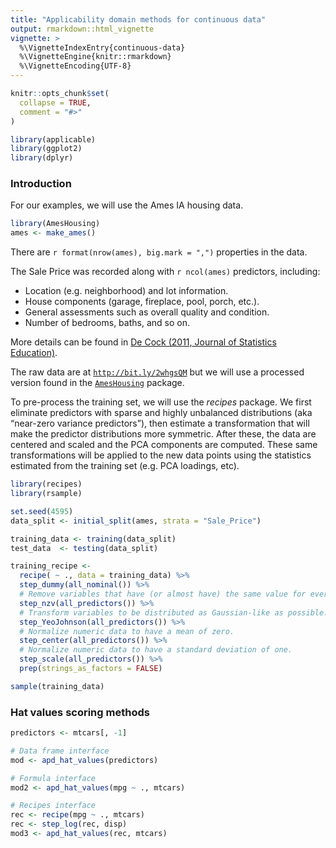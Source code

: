 ```yaml
---
title: "Applicability domain methods for continuous data"
output: rmarkdown::html_vignette
vignette: >
  %\VignetteIndexEntry{continuous-data}
  %\VignetteEngine{knitr::rmarkdown}
  %\VignetteEncoding{UTF-8}
---
```


```r
knitr::opts_chunk$set(
  collapse = TRUE,
  comment = "#>"
)
```

```r

library(applicable)
library(ggplot2)
library(dplyr)

```

### Introduction

For our examples, we will use the Ames IA housing data.

```r

library(AmesHousing)
ames <- make_ames()

```

There are `r format(nrow(ames), big.mark = ",")` properties in the data.

The Sale Price was recorded along with `r ncol(ames)` predictors, including:

* Location (e.g. neighborhood) and lot information.
* House components (garage, fireplace, pool, porch, etc.).
* General assessments such as overall quality and condition.
* Number of bedrooms, baths, and so on.

More details can be found in [De Cock (2011, Journal of Statistics Education)](http://ww2.amstat.org/publications/jse/v19n3/decock.pdf).

The raw data are at [`http://bit.ly/2whgsQM`](http://bit.ly/2whgsQM) but we will use a processed version found in the [`AmesHousing`](https://github.com/topepo/AmesHousing) package.

To pre-process the training set, we will use the _recipes_ package. We first eliminate predictors with sparse and highly unbalanced distributions (aka "near-zero variance predictors"), then estimate a transformation that will make the predictor distributions more symmetric. After these, the data are centered and scaled and the PCA components are computed. These same transformations will be applied to the new data points using the statistics estimated from the training set (e.g. PCA loadings, etc).

```r

library(recipes)
library(rsample)

set.seed(4595)
data_split <- initial_split(ames, strata = "Sale_Price")

training_data <- training(data_split)
test_data  <- testing(data_split)

training_recipe <-
  recipe( ~ ., data = training_data) %>%
  step_dummy(all_nominal()) %>%
  # Remove variables that have (or almost have) the same value for every data point.
  step_nzv(all_predictors()) %>%
  # Transform variables to be distributed as Gaussian-like as possible.
  step_YeoJohnson(all_predictors()) %>%
  # Normalize numeric data to have a mean of zero.
  step_center(all_predictors()) %>%
  # Normalize numeric data to have a standard deviation of one.
  step_scale(all_predictors()) %>%
  prep(strings_as_factors = FALSE)

sample(training_data)

```

### Hat values scoring methods
```r
predictors <- mtcars[, -1]

# Data frame interface
mod <- apd_hat_values(predictors)

# Formula interface
mod2 <- apd_hat_values(mpg ~ ., mtcars)

# Recipes interface
rec <- recipe(mpg ~ ., mtcars)
rec <- step_log(rec, disp)
mod3 <- apd_hat_values(rec, mtcars)
```


